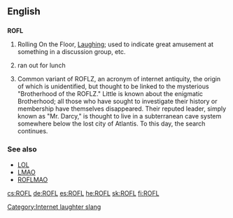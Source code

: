 ==English==

==={{initialism}}===
'''ROFL'''

# {{context|internet slang}} Rolling On the Floor, [[Laugh]]ing; used to indicate great amusement at something in a discussion group, etc.
# {{context|rare|dated}} ran out for lunch
# Common variant of ROFLZ, an acronym of internet antiquity, the origin of which is unidentified, but thought to be linked to the mysterious "Brotherhood of the ROFLZ." Little is known about the enigmatic Brotherhood; all those who have sought to investigate their history or membership have themselves disappeared. Their reputed leader, simply known as "Mr. Darcy," is thought to live in a subterranean cave system somewhere below the lost city of Atlantis. To this day, the search continues.

===See also===
*[[LOL]]
*[[LMAO]]
*[[ROFLMAO]]

[[Category:Internet laughter slang]]

[[cs:ROFL]]
[[de:ROFL]]
[[es:ROFL]]
[[he:ROFL]]
[[sk:ROFL]]
[[fi:ROFL]]
